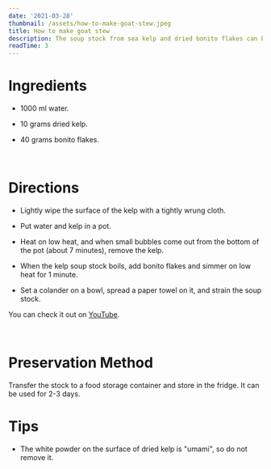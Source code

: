 ```yaml
---
date: '2021-03-28'
thumbnail: /assets/how-to-make-goat-stew.jpeg
title: How to make goat stew
description: The soup stock from sea kelp and dried bonito flakes can be used in many Japanese food such as miso soup, soba, udon, and stew.
readTime: 3
---
```


<h1>Ingredients</h1>

- 1000 ml water.

- 10 grams dried kelp.

- 40 grams bonito flakes.

<br />

<h1> Directions </h1>

- Lightly wipe the surface of the kelp with a tightly wrung cloth.

- Put water and kelp in a pot.

- Heat on low heat, and when small bubbles come out from the bottom of the pot (about 7 minutes), remove the kelp.

- When the kelp soup stock boils, add bonito flakes and simmer on low heat for 1 minute.

- Set a colander on a bowl, spread a paper towel on it, and strain the soup stock.


You can check it out on [YouTube](https://youtu.be/6Lxdp1R40EY).

<br />

<h1> Preservation Method </h1>

Transfer the stock to a food storage container and store in the fridge. It can be used for 2-3 days.

<h1> Tips </h1>

- The white powder on the surface of dried kelp is "umami", so do not remove it.
